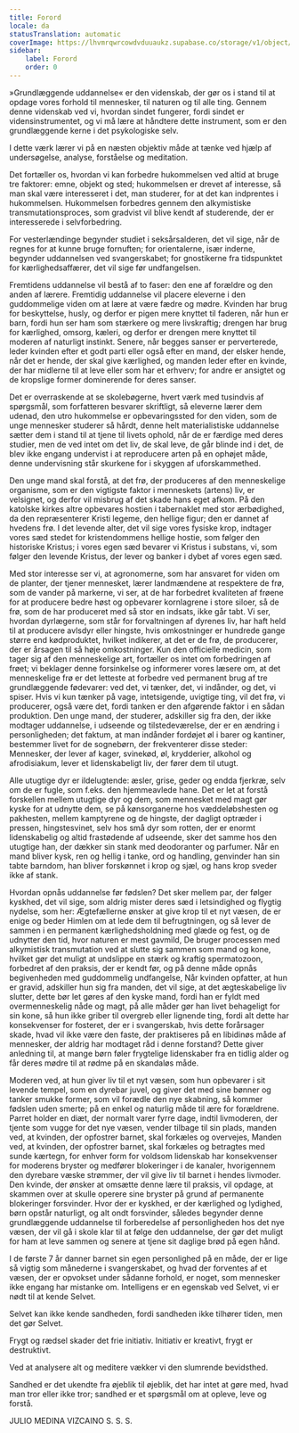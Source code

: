 ```yaml
---
title: Forord
locale: da
statusTranslation: automatic
coverImage: https://lhvmrqwrcowdvduuaukz.supabase.co/storage/v1/object/public/strapi-uploads/small_cover-educacion-fundamental.webp-2d51a7828a2b1309555be27f7e2a61a0.webp
sidebar:
    label: Forord
    order: 0
---
```

»Grundlæggende uddannelse« er den videnskab, der gør os i stand til at opdage vores forhold til mennesker, til naturen og til alle ting. Gennem denne videnskab ved vi, hvordan sindet fungerer, fordi sindet er vidensinstrumentet, og vi må lære at håndtere dette instrument, som er den grundlæggende kerne i det psykologiske selv.

I dette værk lærer vi på en næsten objektiv måde at tænke ved hjælp af undersøgelse, analyse, forståelse og meditation.

Det fortæller os, hvordan vi kan forbedre hukommelsen ved altid at bruge tre faktorer: emne, objekt og sted; hukommelsen er drevet af interesse, så man skal være interesseret i det, man studerer, for at det kan indprentes i hukommelsen. Hukommelsen forbedres gennem den alkymistiske transmutationsproces, som gradvist vil blive kendt af studerende, der er interesserede i selvforbedring.

For vesterlændinge begynder studiet i seksårsalderen, det vil sige, når de regnes for at kunne bruge fornuften; for orientalerne, især inderne, begynder uddannelsen ved svangerskabet; for gnostikerne fra tidspunktet for kærlighedsaffærer, det vil sige før undfangelsen.

Fremtidens uddannelse vil bestå af to faser: den ene af forældre og den anden af lærere. Fremtidig uddannelse vil placere eleverne i den guddommelige viden om at lære at være fædre og mødre. Kvinden har brug for beskyttelse, husly, og derfor er pigen mere knyttet til faderen, når hun er barn, fordi hun ser ham som stærkere og mere livskraftig; drengen har brug for kærlighed, omsorg, kæleri, og derfor er drengen mere knyttet til moderen af naturligt instinkt. Senere, når begges sanser er perverterede, leder kvinden efter et godt parti eller også efter en mand, der elsker hende, når det er hende, der skal give kærlighed, og manden leder efter en kvinde, der har midlerne til at leve eller som har et erhverv; for andre er ansigtet og de kropslige former dominerende for deres sanser.

Det er overraskende at se skolebøgerne, hvert værk med tusindvis af spørgsmål, som forfatteren besvarer skriftligt, så eleverne lærer dem udenad, den utro hukommelse er opbevaringssted for den viden, som de unge mennesker studerer så hårdt, denne helt materialistiske uddannelse sætter dem i stand til at tjene til livets ophold, når de er færdige med deres studier, men de ved intet om det liv, de skal leve, de går blinde ind i det, de blev ikke engang undervist i at reproducere arten på en ophøjet måde, denne undervisning står skurkene for i skyggen af uforskammethed.

Den unge mand skal forstå, at det frø, der produceres af den menneskelige organisme, som er den vigtigste faktor i menneskets (artens) liv, er velsignet, og derfor vil misbrug af det skade hans eget afkom. På den katolske kirkes altre opbevares hostien i tabernaklet med stor ærbødighed, da den repræsenterer Kristi legeme, den hellige figur; den er dannet af hvedens frø. I det levende alter, det vil sige vores fysiske krop, indtager vores sæd stedet for kristendommens hellige hostie, som følger den historiske Kristus; i vores egen sæd bevarer vi Kristus i substans, vi, som følger den levende Kristus, der lever og banker i dybet af vores egen sæd.

Med stor interesse ser vi, at agronomerne, som har ansvaret for viden om de planter, der tjener mennesket, lærer landmændene at respektere de frø, som de vander på markerne, vi ser, at de har forbedret kvaliteten af frøene for at producere bedre høst og opbevarer kornlagrene i store siloer, så de frø, som de har produceret med så stor en indsats, ikke går tabt. Vi ser, hvordan dyrlægerne, som står for forvaltningen af dyrenes liv, har haft held til at producere avlsdyr eller hingste, hvis omkostninger er hundrede gange større end kødproduktet, hvilket indikerer, at det er de frø, de producerer, der er årsagen til så høje omkostninger. Kun den officielle medicin, som tager sig af den menneskelige art, fortæller os intet om forbedringen af frøet; vi beklager denne forsinkelse og informerer vores læsere om, at det menneskelige frø er det letteste at forbedre ved permanent brug af tre grundlæggende fødevarer: ved det, vi tænker, det, vi indånder, og det, vi spiser. Hvis vi kun tænker på vage, intetsigende, uvigtige ting, vil det frø, vi producerer, også være det, fordi tanken er den afgørende faktor i en sådan produktion. Den unge mand, der studerer, adskiller sig fra den, der ikke modtager uddannelse, i udseende og tilstedeværelse, der er en ændring i personligheden; det faktum, at man indånder fordøjet øl i barer og kantiner, bestemmer livet for de sognebørn, der frekventerer disse steder: Mennesker, der lever af kager, svinekød, øl, krydderier, alkohol og afrodisiakum, lever et lidenskabeligt liv, der fører dem til utugt.

Alle utugtige dyr er ildelugtende: æsler, grise, geder og endda fjerkræ, selv om de er fugle, som f.eks. den hjemmeavlede hane. Det er let at forstå forskellen mellem utugtige dyr og dem, som mennesket med magt gør kyske for at udnytte dem, se på kønsorganerne hos væddeløbshesten og pakhesten, mellem kamptyrene og de hingste, der dagligt optræder i pressen, hingstesvinet, selv hos små dyr som rotten, der er enormt lidenskabelig og altid frastødende af udseende, sker det samme hos den utugtige han, der dækker sin stank med deodoranter og parfumer. Når en mand bliver kysk, ren og hellig i tanke, ord og handling, genvinder han sin tabte barndom, han bliver forskønnet i krop og sjæl, og hans krop sveder ikke af stank.

Hvordan opnås uddannelse før fødslen? Det sker mellem par, der følger kyskhed, det vil sige, som aldrig mister deres sæd i letsindighed og flygtig nydelse, som her: Ægtefællerne ønsker at give krop til et nyt væsen, de er enige og beder Himlen om at lede dem til befrugtningen, og så lever de sammen i en permanent kærlighedsholdning med glæde og fest, og de udnytter den tid, hvor naturen er mest gavmild, De bruger processen med alkymistisk transmutation ved at slutte sig sammen som mand og kone, hvilket gør det muligt at undslippe en stærk og kraftig spermatozoon, forbedret af den praksis, der er kendt før, og på denne måde opnås begivenheden med guddommelig undfangelse, Når kvinden opfatter, at hun er gravid, adskiller hun sig fra manden, det vil sige, at det ægteskabelige liv slutter, dette bør let gøres af den kyske mand, fordi han er fyldt med overmenneskelig nåde og magt, på alle måder gør han livet behageligt for sin kone, så hun ikke griber til overgreb eller lignende ting, fordi alt dette har konsekvenser for fosteret, der er i svangerskab, hvis dette forårsager skade, hvad vil ikke være den faste, der praktiseres på en libidinøs måde af mennesker, der aldrig har modtaget råd i denne forstand? Dette giver anledning til, at mange børn føler frygtelige lidenskaber fra en tidlig alder og får deres mødre til at rødme på en skandaløs måde.

Moderen ved, at hun giver liv til et nyt væsen, som hun opbevarer i sit levende tempel, som en dyrebar juvel, og giver det med sine bønner og tanker smukke former, som vil forædle den nye skabning, så kommer fødslen uden smerte; på en enkel og naturlig måde til ære for forældrene. Parret holder en diæt, der normalt varer fyrre dage, indtil livmoderen, der tjente som vugge for det nye væsen, vender tilbage til sin plads, manden ved, at kvinden, der opfostrer barnet, skal forkæles og overvejes, Manden ved, at kvinden, der opfostrer barnet, skal forkæles og betragtes med sunde kærtegn, for enhver form for voldsom lidenskab har konsekvenser for moderens bryster og medfører blokeringer i de kanaler, hvorigennem den dyrebare væske strømmer, der vil give liv til barnet i hendes livmoder. Den kvinde, der ønsker at omsætte denne lære til praksis, vil opdage, at skammen over at skulle operere sine bryster på grund af permanente blokeringer forsvinder. Hvor der er kyskhed, er der kærlighed og lydighed, børn opstår naturligt, og alt ondt forsvinder, således begynder denne grundlæggende uddannelse til forberedelse af personligheden hos det nye væsen, der vil gå i skole klar til at følge den uddannelse, der gør det muligt for ham at leve sammen og senere at tjene sit daglige brød på egen hånd.

I de første 7 år danner barnet sin egen personlighed på en måde, der er lige så vigtig som månederne i svangerskabet, og hvad der forventes af et væsen, der er opvokset under sådanne forhold, er noget, som mennesker ikke engang har mistanke om. Intelligens er en egenskab ved Selvet, vi er nødt til at kende Selvet.

Selvet kan ikke kende sandheden, fordi sandheden ikke tilhører tiden, men det gør Selvet.

Frygt og rædsel skader det frie initiativ. Initiativ er kreativt, frygt er destruktivt.

Ved at analysere alt og meditere vækker vi den slumrende bevidsthed.

Sandhed er det ukendte fra øjeblik til øjeblik, det har intet at gøre med, hvad man tror eller ikke tror; sandhed er et spørgsmål om at opleve, leve og forstå.

JULIO MEDINA VIZCAINO
S. S. S.
